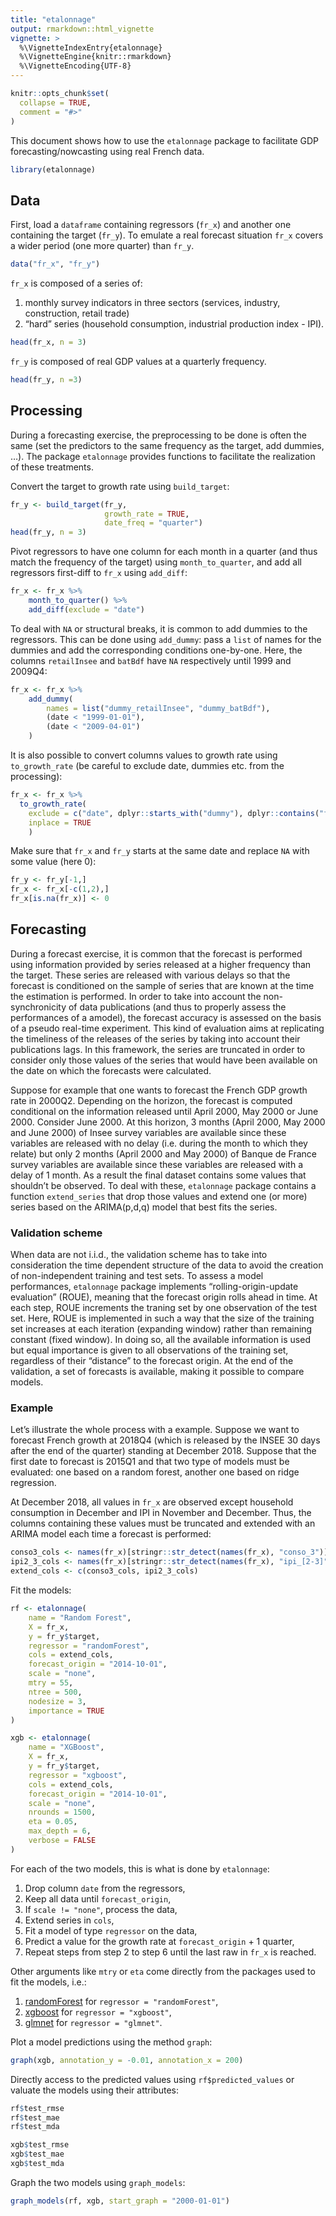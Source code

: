 ```yaml
---
title: "etalonnage"
output: rmarkdown::html_vignette
vignette: >
  %\VignetteIndexEntry{etalonnage}
  %\VignetteEngine{knitr::rmarkdown}
  %\VignetteEncoding{UTF-8}
---
```


```r
knitr::opts_chunk$set(
  collapse = TRUE,
  comment = "#>"
)
```

This document shows how to use the `etalonnage` package to facilitate GDP forecasting/nowcasting using real French data.

```r
library(etalonnage)
```

## Data

First, load a `dataframe` containing regressors (`fr_x`) and another one containing the target (`fr_y`).
To emulate a real forecast situation `fr_x` covers a wider period (one more quarter) than `fr_y`.

```r
data("fr_x", "fr_y")
```

`fr_x` is composed of a series of:

1. monthly survey indicators in three sectors (services, industry, construction, retail trade)
2. "hard" series (household consumption, industrial production index - IPI).

```r
head(fr_x, n = 3)
```

`fr_y` is composed of real GDP values at a quarterly frequency.

```r
head(fr_y, n =3)
```

## Processing

During a forecasting exercise, the preprocessing to be done is often the same (set the predictors to the same frequency as the target, add dummies, ...). The package `etalonnage` provides functions to facilitate the realization of these treatments.

Convert the target to growth rate using `build_target`:

```r
fr_y <- build_target(fr_y,
                     growth_rate = TRUE,
                     date_freq = "quarter")
head(fr_y, n = 3)
```

Pivot regressors to have one column for each month in a quarter (and thus match the frequency of the target) using `month_to_quarter`, and add all regressors first-diff to `fr_x` using `add_diff`:

```r
fr_x <- fr_x %>%
    month_to_quarter() %>%
    add_diff(exclude = "date")
```

To deal with `NA` or structural breaks, it is common to add dummies to the regressors. This can be done using `add_dummy`: pass a `list` of names for the dummies and add the
corresponding conditions one-by-one. Here, the columns `retailInsee` and `batBdf` have `NA` respectively until 1999 and 2009Q4:

```r
fr_x <- fr_x %>%
    add_dummy(
        names = list("dummy_retailInsee", "dummy_batBdf"),
        (date < "1999-01-01"),
        (date < "2009-04-01")
    )
```

It is also possible to convert columns values to growth rate using `to_growth_rate` (be careful to exclude date, dummies etc. from the processing):

```r
fr_x <- fr_x %>%
  to_growth_rate(
    exclude = c("date", dplyr::starts_with("dummy"), dplyr::contains("fd_")),
    inplace = TRUE
    )
```

Make sure that `fr_x` and `fr_y` starts at the same date and replace `NA` with some value (here 0):

```r
fr_y <- fr_y[-1,]
fr_x <- fr_x[-c(1,2),]
fr_x[is.na(fr_x)] <- 0
```


## Forecasting

During a forecast exercise, it is common that the forecast is performed using information provided by series released at a higher frequency than the target. These series
are released with various delays so that the forecast is conditioned on the sample of series that are known at the time the estimation is performed. In order to take into account the non-synchronicity of data publications (and thus to properly assess the performances of a amodel), the forecast accuracy is assessed on the basis of a pseudo real-time experiment. This kind of evaluation aims at replicating the timeliness of the releases of the series by taking into account their publications lags. In this framework, the series are truncated in order to consider only those values of the series that would have been available on the date on which the forecasts were calculated. 

Suppose for example that one wants to forecast the French GDP growth rate in 2000Q2.  Depending on the horizon, the forecast is computed conditional on the information released until April 2000, May 2000 or June 2000. Consider June 2000. At this horizon, 3 months (April 2000, May 2000 and June 2000) of Insee survey variables are available since these variables are released with no delay (i.e. during the month to which they relate) but only 2 months (April 2000 and May 2000) of Banque de France survey variables are available since these variables are released with a delay of 1 month. As a result the final dataset contains some values that shouldn't be observed. To deal with these, `etalonnage` package contains a function `extend_series` that drop those values and extend one (or more) series based on the ARIMA(p,d,q) model that best fits the series.

### Validation scheme

When data are not i.i.d., the validation scheme has to take into consideration the time dependent structure of the data to avoid the creation of non-independent training and test sets. To assess a model
performances, `etalonnage` package implements "rolling-origin-update evaluation" (ROUE), meaning that the forecast origin rolls ahead in time. At each step, ROUE increments the traning set by one observation of the test set. Here, ROUE is implemented in such a way that the size of the training set increases at each iteration (expanding window) rather than remaining constant (fixed window). In doing so, all the available information is used but equal importance is given to all observations of the training set, regardless of their "distance" to the forecast origin. At the end of the validation, a set of forecasts is available, making it possible to compare models.

### Example

Let's illustrate the whole process with a example. Suppose we want to forecast French growth at 2018Q4 (which is released by the INSEE 30 days after the end of the quarter) standing at December 2018. Suppose that the first date to forecast is 2015Q1 and that two type of models must be evaluated: one based on a random forest, another one based on ridge regression.

At December 2018, all values in `fr_x` are observed except household consumption in December and IPI in November and December. Thus, the columns containing these values must be truncated and extended with an ARIMA model each time a forecast is performed:

```r
conso3_cols <- names(fr_x)[stringr::str_detect(names(fr_x), "conso_3")]
ipi2_3_cols <- names(fr_x)[stringr::str_detect(names(fr_x), "ipi_[2-3]")]
extend_cols <- c(conso3_cols, ipi2_3_cols)
```

Fit the models:

```r
rf <- etalonnage(
    name = "Random Forest",
    X = fr_x,
    y = fr_y$target,
    regressor = "randomForest",
    cols = extend_cols,
    forecast_origin = "2014-10-01",
    scale = "none",
    mtry = 55,
    ntree = 500,
    nodesize = 3,
    importance = TRUE
)

xgb <- etalonnage(
    name = "XGBoost",
    X = fr_x,
    y = fr_y$target,
    regressor = "xgboost",
    cols = extend_cols,
    forecast_origin = "2014-10-01",
    scale = "none",
    nrounds = 1500,
    eta = 0.05,
    max_depth = 6,
    verbose = FALSE
)
```

For each of the two models, this is what is done by `etalonnage`:

1. Drop column `date` from the regressors,
2. Keep all data until `forecast_origin`,
3. If `scale != "none"`, process the data,
4. Extend series in `cols`,
5. Fit a model of type `regressor` on the data,
6. Predict a value for the growth rate at `forecast_origin` + 1 quarter,
7. Repeat steps from step 2 to step 6 until the last raw in `fr_x` is reached.

Other arguments like `mtry` or `eta` come directly from the packages used to fit the models, i.e.:
 
1. [randomForest](https://cran.r-project.org/web/packages/randomForest/randomForest.pdf) for `regressor = "randomForest"`,
2. [xgboost](https://cran.r-project.org/web/packages/xgboost/xgboost.pdf) for `regressor = "xgboost"`,
3. [glmnet](https://cran.r-project.org/web/packages/glmnet/glmnet.pdf) for `regressor = "glmnet"`.

Plot a model predictions using the method `graph`:

```r
graph(xgb, annotation_y = -0.01, annotation_x = 200)
```

Directly access to the predicted values using `rf$predicted_values` or valuate the models using their attributes:

```r
rf$test_rmse
rf$test_mae
rf$test_mda
```

```r
xgb$test_rmse
xgb$test_mae
xgb$test_mda
```

Graph the two models using `graph_models`:

```r
graph_models(rf, xgb, start_graph = "2000-01-01")
```
